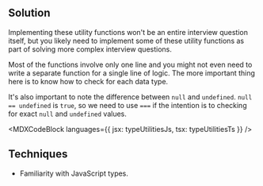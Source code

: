 

## Solution

Implementing these utility functions won't be an entire interview question itself, but you likely need to implement some of these utility functions as part of solving more complex interview questions.

Most of the functions involve only one line and you might not even need to write a separate function for a single line of logic. The more important thing here is to know how to check for each data type.

It's also important to note the difference between `null` and `undefined`. `null == undefined` is `true`, so we need to use `===` if the intention is to checking for exact `null` and `undefined` values.

<MDXCodeBlock languages={{ jsx: typeUtilitiesJs, tsx: typeUtilitiesTs }} />

## Techniques

- Familiarity with JavaScript types.
